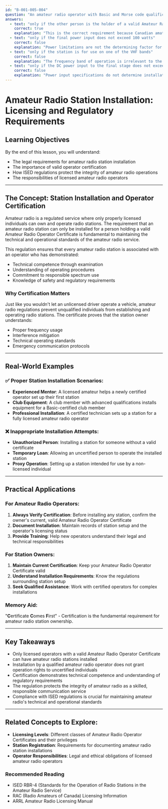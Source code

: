 ```yaml
---
id: "B-001-005-004"
question: "An amateur radio operator with Basic and Morse code qualifications may install an amateur radio station for another person:"
answers:
  - text: "only if the other person is the holder of a valid Amateur Radio Operator Certificate"
    correct: true
    explanation: "This is the correct requirement because Canadian amateur radio regulations mandate that only licensed operators can have amateur radio stations installed and operational. By ensuring the station owner has a valid Amateur Radio Operator Certificate, ISED prevents unauthorized or improperly supervised radio operations. The installing operator is essentially verifying that the station will be used by a legally qualified individual who understands the technical and regulatory responsibilities of amateur radio."
  - text: "only if the final power input does not exceed 100 watts"
    correct: false
    explanation: "Power limitations are not the determining factor for station installation. While power levels are regulated, the critical requirement is the licensure status of the station owner. An amateur radio operator can install a station for someone with a valid Amateur Radio Operator Certificate, regardless of the station's specific power output."
  - text: "only if the station is for use on one of the VHF bands"
    correct: false
    explanation: "The frequency band of operation is irrelevant to the installation requirements. Station installation depends on the licensure of the station owner, not the specific frequency range being used. An amateur radio operator can install stations for licensed individuals across all authorized amateur radio bands."
  - text: "only if the DC power input to the final stage does not exceed 200 watts"
    correct: false
    explanation: "Power input specifications do not determine installation eligibility. The crucial factor is whether the station owner possesses a valid Amateur Radio Operator Certificate. An amateur radio operator with Basic and Morse code qualifications can install a station for a licensed operator, regardless of the station's power characteristics."
---
```


# Amateur Radio Station Installation: Licensing and Regulatory Requirements

## Learning Objectives
By the end of this lesson, you will understand:
- The legal requirements for amateur radio station installation
- The importance of valid operator certification
- How ISED regulations protect the integrity of amateur radio operations
- The responsibilities of licensed amateur radio operators

---

## The Concept: Station Installation and Operator Certification

Amateur radio is a regulated service where only properly licensed individuals can own and operate radio stations. The requirement that an amateur radio station can only be installed for a person holding a valid Amateur Radio Operator Certificate is fundamental to maintaining the technical and operational standards of the amateur radio service.

This regulation ensures that every amateur radio station is associated with an operator who has demonstrated:
- Technical competence through examination
- Understanding of operating procedures
- Commitment to responsible spectrum use
- Knowledge of safety and regulatory requirements

### Why Certification Matters

Just like you wouldn't let an unlicensed driver operate a vehicle, amateur radio regulations prevent unqualified individuals from establishing and operating radio stations. The certificate proves that the station owner understands:
- Proper frequency usage
- Interference mitigation
- Technical operating standards
- Emergency communication protocols

---

## Real-World Examples

### ✅ Proper Station Installation Scenarios:
- **Experienced Mentor**: A licensed amateur helps a newly certified operator set up their first station
- **Club Equipment**: A club member with advanced qualifications installs equipment for a Basic-certified club member
- **Professional Installation**: A certified technician sets up a station for a fully licensed amateur radio operator

### ❌ Inappropriate Installation Attempts:
- **Unauthorized Person**: Installing a station for someone without a valid certificate
- **Temporary Loan**: Allowing an uncertified person to operate the installed station
- **Proxy Operation**: Setting up a station intended for use by a non-licensed individual

---

## Practical Applications

### For Amateur Radio Operators:
1. **Always Verify Certification**: Before installing any station, confirm the owner's current, valid Amateur Radio Operator Certificate
2. **Document Installation**: Maintain records of station setup and the operator's licensing status
3. **Provide Training**: Help new operators understand their legal and technical responsibilities

### For Station Owners:
1. **Maintain Current Certification**: Keep your Amateur Radio Operator Certificate valid
2. **Understand Installation Requirements**: Know the regulations surrounding station setup
3. **Seek Qualified Assistance**: Work with certified operators for complex installations

### Memory Aid:
"**C**ertificate **C**omes **F**irst" - Certification is the fundamental requirement for amateur radio station ownership.

---

## Key Takeaways

- Only licensed operators with a valid Amateur Radio Operator Certificate can have amateur radio stations installed
- Installation by a qualified amateur radio operator does not grant operation rights to uncertified individuals
- Certification demonstrates technical competence and understanding of regulatory requirements
- The regulation protects the integrity of amateur radio as a skilled, responsible communication service
- Compliance with ISED regulations is crucial for maintaining amateur radio's technical and operational standards

---

## Related Concepts to Explore:
- **Licensing Levels**: Different classes of Amateur Radio Operator Certificates and their privileges
- **Station Registration**: Requirements for documenting amateur radio station installations
- **Operator Responsibilities**: Legal and ethical obligations of licensed amateur radio operators

### Recommended Reading
- ISED RBR-4 (Standards for the Operation of Radio Stations in the Amateur Radio Service)
- RAC (Radio Amateurs of Canada) Licensing Information
- ARRL Amateur Radio Licensing Manual